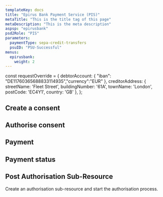```yaml
---
templateKey: docs
title: "Epirus Bank Payment Service (PIS)"
metaTitle: "This is the title tag of this page"
metaDescription: "This is the meta description"
aspsp: "epirusbank"
psd2Role: "PIS"
parameters:
  paymentType: sepa-credit-transfers
  psuID: "PSU-Successful"
menus:
  epirusbank: 
    weight: 2
---
```




const requestOverride = {
  debtorAccount: {
    "iban": "DE11760365688833114935","currency":"EUR"
  },
  creditorAddress: {
      streetName: 'Fleet Street',
      buildingNumber: '61A',
      townName: 'London',
      postCode: 'EC4Y1',
      country: 'GB'
    },
};



  <step>

  ## Create a consent

  <StepInitiatePayment requestOverride={requestOverride} />
  </step>
  <step>

  ## Authorise consent

  <AuthoriseStep/>
  </step>
  <step>

  ## Payment

  <StepPayment/>
  </step>
  <step>

  ## Payment status

  <StepPaymentStatus/>
  </step>
  <step>

  ## Post Authorisation Sub-Resource
  Create an authorisation sub-resource and start the authorisation process.

  <StepPaymentPostAuthorisation/>
  </step>

